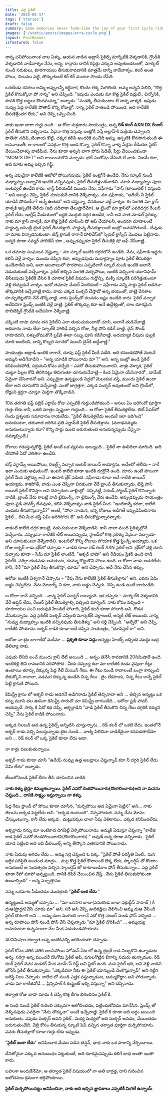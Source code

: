 ```yaml
---
title: ఎర్ర సైకిల్
date: '2025-05-17'
tags: ['stories']
draft: false
summary: Some memories never fade—like the joy of your first cycle ride.This touching story, written for Telugu hearts, takes you on a gentle journey through childhood, family, and the little things that stay with us forever.You won’t just read it—you’ll feel it.
images: ['/static/posts/images/erra-cycle.png']
layout: PostBanner
isfeatured: false
---
```


నాన్న చనిపోయినాంక చాల ఏళ్ళు, ఆయన వాడిన అట్లాస్ సైకిల్ని మార్కెట్‌కి వెళ్ళడానికి, గ్రౌండ్‌కి వెళ్ళడానికి వాడేవాళ్ళం నేను, అన్న. రాన్రాను దానికి రిపైర్లు ఎక్కువ అవుతుండటంతో, మార్కెట్ నుండి సరుకులు, కూరగాయలు తీసుకురావడానికి మాత్రమే దాన్ని వాడేవాళ్ళం. కలర్ అంత పోయి, చిలుము పట్టి, తొక్కుతుంటే కిర్ కిర్ మంటూ సౌండు చేసేది.

ఒకయేడు శనగలు అమ్మి అప్పులన్నీ కట్టినాక, కొంచెం లెక్క మిగిలింది. అమ్మ అన్నని పిలిచి, "కొత్త సైకిల్ కొనుక్కోరా పో నాన్న" అని చెప్పింది. "ఇపుడు ఎందుకు మా కొత్త సైకిల్ వద్దులే.. చిన్నోనికి, పాపకి కొత్త బట్టలు కొందమమ్మా," అన్నాడు. "పండక్కి తీసుకుందాం లే నాన్న వాళ్ళకి. ఇపుడు నువ్వు పెద్ద కాలేజీకి పోతావ్ కొన్ని రోజుల్లో. నాన్న సైకిల్ పాతబడి పోయింది. అది కాలేజీకి తీసుకెళ్లేంతగ లేదు," అని చెప్పి ఒప్పించింది.

నాకు ఇంకా బాగా గుర్తు ఉంది – ఆ రోజు శుక్రవారం సాయంత్రం, అన్న **రెడ్ కలర్ AXN DX రేంజర్** సైకిల్ తీసుకొని వచ్చినాడు. ఏదైనా కొత్త వస్తువు ఇంట్లోకి వస్తే అల్లాహ్‌కి షుక్రియ చెప్పాలని ఫాతెహా చదివి, టెంకాయ కొట్టి, చక్కర కలిపి అందరికి పంచేది అమ్మ. ఇప్పటికి కొనసాగుతుంది ఈ ఆనవాయితీ. ఆ కాలంలో ఎవరైనా కొత్త బండి కొన్నా, సైకిల్ కొన్నా వాళ్ళ పేర్లను రేడియం స్టికర్ వేయించేవాళ్ళు వాటిమీద. నేను కూడా అన్నని బాగా పోరు పెడితే, పేర్లు వేయించకుండా "MOM'S GIFT" అని రాయించుకొని వచ్చాడు. భలే సంతోషం వేసింది లే నాకు. నిజమే కదా, అది మాకు అమ్మ ఇచ్చిన గిఫ్ట్.

అన్న ఎపుడైనా కాలేజీకి ఆటోలో పోయినపుడు, సైకిల్ ఇంట్లోనే ఉండేది. నేను స్కూల్ నుండి మధ్యాహ్నం అన్నానికి ఇంటికి వచ్చినపుడు, సైకిల్ తీసుకెళ్తుండేవాడిని. మాకు మధ్యాహ్నం పూట ఇంటర్వెల్ ఉండేది కాదు. లాస్ట్ పీరియడ్‌కి ముందు నేను, షఫీగాడు "పాస్ (టాయిలెట్ ) వస్తుంది " అని అబద్దం చెప్పి, సైకిల్ చూసుకునే దానికి వెళ్ళేవాళ్ళం. మా షఫీగాడు, "అరేయ్ నీ సైకిల్ యాడికి పోదులేరా? ఆన్నే ఉంటది" అని చెప్తున్నా, వినకుండా వెళ్లే వాళ్ళం. ఈ సంగతి మా క్లాస్ వాళ్ళకి ఇప్పటికి తెలీదు (ఇది చదివాకా తేలుస్తాదేమో). ఆ టైంలో మా క్లాస్‌లో ఎవరిదగ్గర రేంజర్ సైకిల్ లేదు. ఇంగ్లీష్ మీడియంలో ఇద్దరి ముగ్గురి దగ్గర ఉండేది, కానీ అవి పాత మోడల్ సైకిళ్ళు. నాకు మా క్లాస్ వాళ్ళకి, మా కొత్త సైకిల్ చూపించి షో ఆఫ్ చేయాలనీ, అందరూ చూడాలంటే పొద్దున్న అసెంబ్లీ టైంకి సైకిల్ తీసుకెళ్లాలి. పొద్దున్న తీసుకెళ్లాలంటే ఇంట్లో అవకపోతుండే.. దేవుడు నా మాట విన్నాడనుకుంటా. టెన్త్ క్లాసుకి రాగానే హాలిడేస్‌లో స్పెషల్ క్లాస్సేస్ మొదలు పెట్టినారు. అన్నకి కూడా సమ్మర్ హాలిడేస్ కదా , అప్పుడప్పుడూ సైకిల్ తీసుకెళ్లి షో ఆఫ్ చేసేవాణ్ణి.

ఒక తమాషా సంఘటన చెప్తున్నా – మా స్కూల్ ఇంటికి దగ్గరలోనే ఉండేది. నేను, షఫీగాడి ఇద్దరం కలిసే వెళ్లే వాళ్ళం. ముందు చెప్పిన కదా, అప్పుడపుడు మధ్యాహ్నం పూట సైకిల్ తీసుకెళ్తూ ఉండేవాడిని అని, అలా అలవాటులో పొరపాటు ఎప్పటిలాగే స్కూల్ నుండి ఇంటికి అలానే నడుచుకుంటే వచ్చేవాళ్ళం. సైకిల్ తెచ్చిన సంగతి మర్చిపోయి, ఇంటికి వచ్చినాక యూనిఫామ్ తీసేటపుడు సైకిల్‌కి వేసిన కీ చూసాక సైకిల్ విషయం గుర్తొచ్చి, మళ్ళీ స్కూల్‌కి పరిగెత్తుకుంటూ వెళ్లి తెచ్చుకునే వాళ్ళం. ఇంకో తమాషా మేటర్ ఏంటిదంటే – షఫీగాడు ఎన్ని సార్లు సైకిల్ అడిగినా తొక్కడానికి ఇచ్చేవాణ్ణి కాదు. వాడు ఎక్కడ పంక్చర్ చేస్తాడో అన్న భయంతో, వాణ్ణి వెనకాల కూచ్చుబెట్టుకొని నేనే తొక్కేవాణ్ణి. నాకు ఫ్రెండ్స్‌తో కలవడం ఇష్టం ఉండేది కాదు. సైకిల్ వచ్చాక అదేపనిగా ఫ్రెండ్స్ ఇంటికి వెళ్లే వాణ్ణి. సైకిల్ తొక్కచ్చు కదా అనే ఉద్దేశ్యంతో, చాల దూరమైన పొలిటెక్నిక్ గ్రౌండ్‌కి అదేపనిగా వెళ్ళేవాణ్ణి.

పక్కింటి బాషా మామ తన సైకిల్‌ని ఎలా తుడుచుకుంటాడో చూసి, అలానే తుడిచేవాణ్ణి. ఆదివారం నాడు లేదా స్కూల్‌కి హాలిడే వచ్చిన రోజు, నీళ్ల పోసి కడిగే వాణ్ణి. చైన్ సౌండ్ రాకూడదని, పళ్ళుతోముకొనే బ్రష్‌కి ఈటా సబ్బు పూసి కడిగేవాణ్ణి. అదయ్యాక చీపురు పుల్లకి దూది అంటించి, దాన్ని కొబ్బరి నూనెలో ముంచి చైన్‌కి అద్దేవాణ్ణి."

సాయంత్రం ఆట్లాడీ ఇంటికి రాగానే, చూపు ఫస్ట్ సైకిల్ మీదే పడేది. అది కనబడకపోతే వెంటనే అమ్మని అడిగేవాడిని – “అన్న యాడికి పోయినాడు మా ?” అని. అన్న ఇంట్లో ఉండి సైకిల్ కనిపించకపోతే, సర్రుమని కోపం వచ్చేది – ఎవరో తీసుకుపోయినారని. వాళ్లు వెళ్ళాక, సైకిల్ చుట్టూ పిల్లల కోడి తిరిగినట్టు తిరుగుతూ చూసుకునేవాణ్ణి – కింద ఏమైనా యేసినారనో , డామేజ్ ఏమైనా చేసినారనో అని. ఎప్పుడైనా ఉన్నట్టుండి నిద్రలో మెలుకువ వస్తే, ముందు సైకిల్ ఉందా లేదా అని చూసుకొని వచ్చేవాణ్ణి. ఎంతో జాగ్రత్తగా, ఎక్కడ పంక్చర్ అవుతుందో అని గ్రౌండ్‌లో, రోడ్డుని శ్రద్ధగా చూస్తూ మెల్లిగా తొక్కేవాడిని.

10వ తరగతి ఫస్ట్ పబ్లిక్ ఎగ్జామ్ రోజు ఎప్పటికీ గుర్తుండిపోతుంది – అసలు ఏం జరిగిందో పూర్తిగా గుర్తు లేదు కానీ, ఒకటి మాత్రం స్పష్టంగా గుర్తుంది... ఆ రోజూ సైకిల్ తీసుకెళ్లలేదు. బిట్ పేపర్‌లో రెండు ప్రశ్నలకు సమాధానం రాయలేదు. "సైకిల్ తీసుకెళ్లలేదు అందుకే ఇలా జరిగింది" అనుకుంటూ, తరువాత జరిగిన ప్రతి ఎగ్జామ్‌కి సైకిల్ తీసుకెళ్లాను.
(మూఢనమ్మకం అనుకుంటున్నారు కదా? కొన్ని సార్లు మంచి జరుగుతుంది అనుకున్నప్పుడు దేన్నైనా నమ్మాల్సిందే.)

రోజులు గడుస్తున్నకొద్దీ, సైకిల్ అంటే ఒక వ్యసనం అయ్యింది... సైకిల్ నా ఊపిరిలా మారింది. అది లేకపోతే ఏదో వెలితిగా ఉండేది.

టెన్త్ ఎగ్జామ్స్ అయిపోయి, రిజల్ట్స్ వచ్చాక ఇంటర్‌ జాయిన్ అయ్యాను. అదేంటో తెలీదు – నాకే ఇలా ఎందుకు అవుతుందో. ఇంటర్ కాలేజీ కూడా ఇంటికి దగ్గర్లోనే ఉంది. దూరం ఉంటే హాయిగా సైకిల్ మీద వెళ్లొచ్చు అనే నా ఊహకి బ్రేక్ పడింది. షఫీగాడు కూడా అదే కాలేజీ జాయిన్ అయ్యాడు. కాకపోతే, వాడు ఎంత చెప్పినా వినకుండా వేరే బ్రాంచ్ తీసుకున్నాడు. టెన్త్ పాస్ అయితే సైకిల్ కొనిస్తాం అని చెప్పారంట వాళ్లింట్లో. చెప్పినట్టే, సెకండ్‌ హ్యాండ్ సైకిల్ కొనిచ్చారు వాడికి. బ్రాంచ్ వేరు కాబట్టి వాడి టైమింగ్స్, నా టైమింగ్స్ వేరు ఉండేవి. అప్పుడప్పుడు సాయంత్రం పూట స్టడీ హావర్స్ లేనపుడు, కలిసి వెళ్ళేవాళ్ళం వాడి సైకిల్ మీద. "ఇంటికాన్నే కదరా, కాలేజీ ఎందుకు తీసుకొస్తున్నావ్?" అంటే, "పోరా నాయన, ఇన్ని రోజులు అడిగితే ఇప్పుడిపించినారు సైకిల్... దీని మీద వస్తే ఏమీ అరిగిపోదు లే" అని తీసుకొస్తున్నానన్నాడు.

నాకంటే కాలేజీ దగ్గర కాబట్టి, నడుచుకుంటూ వెళ్ళేవాడిని. కానీ చాలా మంది సైకిళ్ళల్లోనే వచ్చేవారు. ఎప్పుడైనా కాలేజీకి లేట్ అయినప్పుడు, స్టాండ్‌లో కొత్త సైకిళ్ళు ఏమైనా వచ్చాయా అని చూసుకుంటూ వెళ్ళేవాడిని. ఇంటర్‌లో కొన్ని రోజులు పోయాక కొత్త ఫ్రెండ్స్ అయ్యారు. ఒక రోజు అక్బర్ గాడు బ్రేక్‌లో చెప్పాడు – వాడిది కూడా రెడ్ కలర్ AXN సైకిల్ అని. బ్రేక్‌లో వెళ్లి చూసి వచ్చాను కూడా – సేమ్ మా సైకిల్ లాంటిదే. "అక్బర్ బాషా" అని రేడియం స్టికర్ ఉంది వాడి సైకిల్‌కి. సరిగ్గా తుడవడు అనుకుంట, దుమ్ము కొట్టుకొని పోయి ఉంది. ఆ రోజూ వాడు అడగలేదు కానీ, నేనే "మా సైకిల్ రేపు తీసుకొస్తా, చూడు" అని చెప్పాను. అదే నేను చేసిన తప్పు.

ఆరోజు ఇంటికి వెళ్ళగానే చెప్పాను – "రేపు నేను కాలేజీకి సైకిల్ తీసుకెళ్తాను" అని. ఎవరు ఏమి అడ్డం చెప్పలేదు. నేను మోనార్క్‌ ని కదా, నాకు అడ్డం చెప్పరు. చెప్పి ఉండి ఉంటే బాగుండేది.

ఆ రోజూ రానే వచ్చింది... నాన్న సైకిల్ పంక్చర్ అయ్యింది. ఇక తప్పదు – మార్కెట్‌కి వెళ్ళడానికి వేరే ఆప్షన్ లేదు, రేంజర్ సైకిల్ తీసుకెళ్లాల్సి వచ్చింది మార్నింగ్. నాకు కోపం వచ్చింది – కూరగాయల సంచి బరువుకి హేండిల్ పోతాది, సైకిల్ కలర్ కూడా పోతాది అని. గొడవ వేసుకున్నాను. పెద్ద సైకిల్‌కి పంక్చర్ ఎప్పించి మార్కెట్‌కి వెళ్లాలంటే, అన్నకి లేట్ అయింది. నాన్న, "నువ్వు మధ్యాహ్నం ఇంటికి వచ్చినపుడు తీసుకెళ్ళు" అని సర్ది చెప్పింది. "అట్నేలే" అని చెప్పి, కాలేజీకి పోయాను. అక్బర్ గాడికి కూడా అదే చెప్పిన సాయంత్రం, "చూపిస్తలే రా" అని.

ఆరోజు నా టైం బాగాలేదో మరేమో ... **ప్రకృతి కూడా వద్దు** అన్నట్టు హింట్స్ ఇచ్చింది మొద్దు బుర్ర తెలిల్యా నాకు.

ఎపుడు లేనిది లంచ్ ముందు క్లాస్ లేట్ అయింది ... అన్నం తినేసి రావడానికి 20నిమిషాలే ఉంది. ఇంటికెళ్లి తిని రావడానికి సరిపోతాది . మీకు చెప్పల్య కదా మా కాలేజికి రెండు వైపులా గేట్లు ఉంటాయి తూర్పు దిక్కున్న పెద్ద గేటే మెయిన్ గేటు. ఈ గేటు నుండి రావాలంటే బంగ్లా కాన్నుంచి తిరుక్కోని రావాలా, పడమర దిక్కున్న ఉండేది చిన్న గేటు . టైం లేకపాయ, చిన్న గేటు కాన్నే సైకిల్ పెట్టి క్లాసుకి పోయిన.

కెమిస్ట్రీ క్లాసు లో అక్బర్ గాడు అడగనే అడిగినాడు సైకిల్ తెచ్చినావా అని ... తెచ్చిన అన్నట్టు ఒక కన్ను మూసి తల ఊపినా.కెమిస్ట్రీ సారుతొ మా కెమిస్ట్రీ బాగుండేది... ఆరోజు స్టడీ హావర్ ఆయప్పదే. సార్కి కి ఏదో కథ చెప్పి, అక్బర్గాడిని "వాడి సైకిల్ తీసుకొని చిన్న గేటు దగ్గరికి రమ్మని చెప్పి" నేను సైకిల్ కాడికి పోయినాను.

అక్కడ నిలబడి ఆడ ఉన్న సైకిల్స్ అన్నిటిని చూస్తున్నాను... రెడ్ కలర్ లో ఒకటి లేదు. ఇంతలోనే అక్బర్ గాడు వచ్చి పిలుస్తున్నాడు బైట నుండి... వాణ్ని పిలిచినా వాడికేమైనా కనపడతాదేమో అని ... రెడ్ కలర్ లో ఒక్క సైకిల్ కూడా లేదు ఆడా.

నా కాళ్లు వణుకుతున్నాయి.

అక్బర్ గాడు కూడా చూసి "ఉరేయ్ నువ్వు ఉత్త అబద్దాలు చెప్తున్నావ్ కదా నీ దగ్గర సైకిల్ లేదు ఏమి లేదు" అన్నాడు.

జేబులోనుండి సైకిల్ బీగం తీసి చూపించిన వాడికి.

**నాకు కళ్ళు బైర్లూ కమ్ముతున్నాయి. సైకిల్ ఎవరో దెంకపోయినారు(దొంగలించారు)అని నా మనసు చెప్తుంది... దానికి సాక్ష్యం ఇస్తున్నాయి నా కళ్ళు.**

పెద్ద గేటు స్టాండ్ లో పోయి కూడా చూసిన, "మర్చిపోయి ఆడ ఏమైనా పెట్టిన" అని... నాకు తెలుసు అక్కడ పెట్టలేదు అని. "అక్కడ ఉంటుంది". నిస్సహాయత. నన్ను నేను మోసం చేస్కుంటున్నా. కానీ లేదు అక్కడ . చుట్టుపక్కల చాలా సేపు వెతికాము.. ఎక్కడ కనిపించలేదు.

అక్బర్గాడు నన్ను మా ఇంటికాడ దిగబెట్టి వెళ్ళిపోయినాడు. అమ్మకి ఏడుస్తూ చెప్తున్నా "కాలేజి కాడ సైకిల్ ఎవరో దెంకపోయినారని(దొంగలించారు) " అపుడే అన్న కూడా వచ్చినాడు.. సైకిల్ యాడ పెట్టింది అది ఇది డీటెయిల్స్ అన్ని తీస్కొని ఎతకడానికి పోయినాడు.

నాకు ఏడుపు ఆగడం లేదు ... అమ్మ సర్ది చెప్తుంది ఓ పక్క. "సైకిల్ పోతే పరిస్థితి ఏంటి.. మన ఆర్ధిక పరిస్థితి అంతంత మాత్రం... మల్ల కొత్త సైకిల్ కొనాలంటే లెక్క లేదు, స్కాలర్షిప్ తో కొందాం అనుకుంటే ఆ సంవత్సరం వచ్చిన స్కాలర్షిప్ తో టాటాఇండికాం ఫోన్ తీసుకున్నాం... పెద్ద సైకిల్ కూడా రేపో మాపో అన్నట్టుంది. దానికి రిపేర్ చేయించిన వేస్ట్.. నేను సైకిల్ తీసుకుపోకుండా ఉండాల్సింది" - అన్న పశ్చాత్తాపం.

నన్ను ఒకమాట పీడించడం మొదలైంది "**సైకిల్ ఇంక లేదు** "

ఉన్నట్టుండి అమ్మతో చెప్పాను ... "మా ఒకసారి బాబా(పెనుకొండ బాబా ఫక్రుద్దీన్ సాహెబ్ ) కి దుఆ(ప్రార్థన)చేసి చూడు మా" అని. సరే అని చెప్పి ఊదికడ్డిలు వెలిగించి అమ్మ దుఆ చేసింది సైకిల్ దొరకాలి అని ... అమ్మ దుఆ ముగించి రాగానే ఎదో కొత్త నెంబర్ నుండి ఫోన్ వచ్చింది ... అన్న రూపాయి ఫోన్ నుండి ఫోన్ చేసి చెప్తున్నాడు "మా సైకిల్ దొరికింది" ... అమ్మయ్య అనుకుంటూ ఉన్నపలంగా నేల మీద పడుకుండిపోయాను.

40నిమిషాల తర్వాత అన్న ఇంటికివచ్చి జరిగిందంతా చెప్పాడు.

సైకిల్ కోసం వెతికి వెతికి అలసిపోయి హోమస్ పేట లో ఉన్న లైబ్రరీ కాడ నిల్చుకొని ఉన్నాడంట అన్న. సరిగ్గా అన్న ముందరే దొంగోడు సైకిల్ ఆపి, పగులగొట్టిన బీగాన్ని సదురు తున్నాడంట. రెడ్ కలర్ సైకిల్ వెనక మడగర్ మీద మామ్'స్ గిఫ్ట్ అని స్టికర్ ఉంది. మన సైకిల్ ఇది, అని వెళ్లి వాడిని తోసేసి సైకిల్ తీసుకున్నాడు. "ఎక్కడిదిరా నీకు ఈ సైకిల్ యాన్నుండి దెంకొస్తున్నావ్" అని గట్టిగ అరిస్తే నిజం చెప్పాడు. కాలేజి లో నుండి ఎత్తక వస్తున్నాడంట, అమ్ముకొద్దాం అని పోతున్నాడు. వాడు మా కాలేజివోడే ... ప్రిన్సిపాల్ కి కంప్లైంట్ ఇచ్చి వస్తున్నా" అని చెప్పినాడు.

తర్వాత రోజు బాషా మామ కి చెప్పి కొత్త బీగం బిగించినం సైకిల్ కి.

ఆ సంధి నుండి సైకిల్ గురించి ఎక్కువగా ఆలోచించడం, పట్టించుకోవడం మానేసిన.
ఫ్రెండ్స్ తో వెళ్ళినపుడు ఎవరైనా "నేను తొక్కుతా" అంటే ఇచ్చేవాణ్ణి.
సైకిల్ కి కూడా అది అర్థం అయింది అనుకుంట. ఎపుడు పంక్చర్ అవని సైకిల్.. మధ్య మధ్యలో అది పంక్చర్ అవడం, వేయించడం జరుగుతుండేది.
చెల్లి కోసం తీసుకున్న స్కూటీ పెప్ వచ్చిన తర్వాత పూర్తిగా మర్చిపోయాను. ఎవరు తీసుకెళ్లారో కూడా గుర్తు లేదు ఇప్పుడు.

"**సైకిల్ ఇంకా లేదు**" అనిపించాక మేము పడిన టెన్షన్, భాధ నాకు ఒక పాఠాన్ని నేర్పించాయి.

దేనితోనైనా ఎక్కువ అనుబంధం పెట్టుకుంటే, అది దూరమైనప్పుడు కలిగే బాధ అంతా ఇంతా కాదు.

బహుశా అందుకేనేమో, ఆ తర్వాత సైకిల్ విషయంలో నా అతి జాగ్రత్త, దాని గురించిన ఆలోచనలు క్రమంగా తగ్గిపోయాయి.

**సైకిల్ మర్చిపోయినట్టు అనిపించినా, నాకు అది ఇచ్చిన జ్ఞాపకాలు ఎప్పటికీ మిగిలే ఉన్నాయ్**
